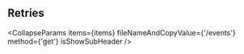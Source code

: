 
## Retries

<CollapseParams items={items}
                fileNameAndCopyValue={'/events'}
                method={'get'}
                isShowSubHeader
/>
